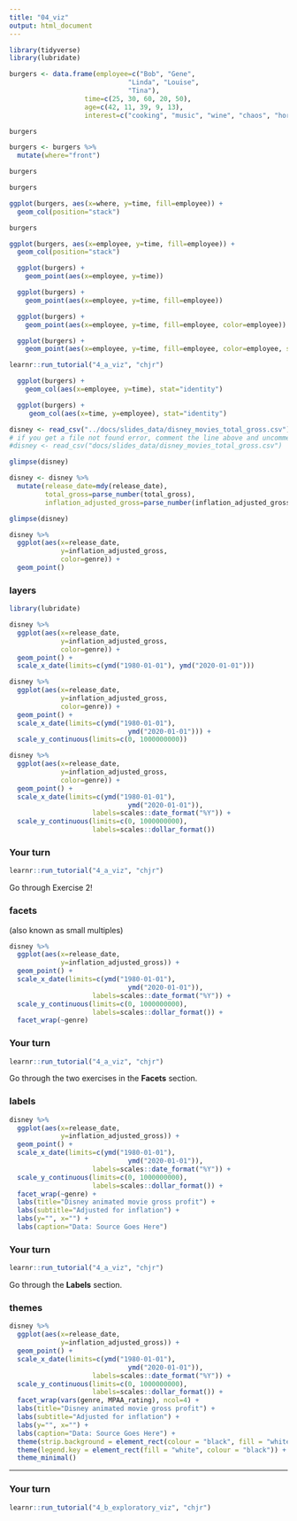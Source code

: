 ```yaml
---
title: "04_viz"
output: html_document
---
```


```r
library(tidyverse)
library(lubridate)

burgers <- data.frame(employee=c("Bob", "Gene",
                              "Linda", "Louise",
                              "Tina"),
                   time=c(25, 30, 60, 20, 50),
                   age=c(42, 11, 39, 9, 13),
                   interest=c("cooking", "music", "wine", "chaos", "horses"))

burgers

burgers <- burgers %>% 
  mutate(where="front")

burgers
```

```r
burgers

ggplot(burgers, aes(x=where, y=time, fill=employee)) + 
  geom_col(position="stack") 
```

```r
burgers

ggplot(burgers, aes(x=employee, y=time, fill=employee)) + 
  geom_col(position="stack")
```

```r
  ggplot(burgers) + 
    geom_point(aes(x=employee, y=time))
```

```r
  ggplot(burgers) + 
    geom_point(aes(x=employee, y=time, fill=employee))
```

```r
  ggplot(burgers) + 
    geom_point(aes(x=employee, y=time, fill=employee, color=employee))
```


```r
  ggplot(burgers) + 
    geom_point(aes(x=employee, y=time, fill=employee, color=employee, size=age))
```
 

```r
learnr::run_tutorial("4_a_viz", "chjr")
```

```r
  ggplot(burgers) + 
    geom_col(aes(x=employee, y=time), stat="identity")
```


```r
  ggplot(burgers) + 
     geom_col(aes(x=time, y=employee), stat="identity")
```


```r
disney <- read_csv("../docs/slides_data/disney_movies_total_gross.csv")
# if you get a file not found error, comment the line above and uncomment the line below
#disney <- read_csv("docs/slides_data/disney_movies_total_gross.csv")

glimpse(disney)
```

```r
disney <- disney %>% 
  mutate(release_date=mdy(release_date),
         total_gross=parse_number(total_gross),
         inflation_adjusted_gross=parse_number(inflation_adjusted_gross)) 

glimpse(disney)
```

```r
disney %>% 
  ggplot(aes(x=release_date, 
             y=inflation_adjusted_gross,
             color=genre)) +
  geom_point() 
```

### layers

```r
library(lubridate)

disney %>% 
  ggplot(aes(x=release_date, 
             y=inflation_adjusted_gross, 
             color=genre)) +
  geom_point() +
  scale_x_date(limits=c(ymd("1980-01-01"), ymd("2020-01-01")))
```

```r
disney %>% 
  ggplot(aes(x=release_date, 
             y=inflation_adjusted_gross, 
             color=genre)) +
  geom_point() +
  scale_x_date(limits=c(ymd("1980-01-01"), 
                              ymd("2020-01-01"))) +
  scale_y_continuous(limits=c(0, 1000000000)) 

```

```r
disney %>% 
  ggplot(aes(x=release_date, 
             y=inflation_adjusted_gross, 
             color=genre)) +
  geom_point() +
  scale_x_date(limits=c(ymd("1980-01-01"), 
                              ymd("2020-01-01")),
                     labels=scales::date_format("%Y")) +
  scale_y_continuous(limits=c(0, 1000000000),
                     labels=scales::dollar_format()) 

```


### Your turn

```r
learnr::run_tutorial("4_a_viz", "chjr")
```

Go through Exercise 2!



### facets

(also known as small multiples)

```r
disney %>% 
  ggplot(aes(x=release_date, 
             y=inflation_adjusted_gross)) +
  geom_point() +
  scale_x_date(limits=c(ymd("1980-01-01"), 
                              ymd("2020-01-01")),
                     labels=scales::date_format("%Y")) +
  scale_y_continuous(limits=c(0, 1000000000),
                     labels=scales::dollar_format()) +
  facet_wrap(~genre)

```

### Your turn

```r
learnr::run_tutorial("4_a_viz", "chjr")
```

Go through the two exercises in the **Facets** section.


### labels


```r
disney %>% 
  ggplot(aes(x=release_date, 
             y=inflation_adjusted_gross)) +
  geom_point() +
  scale_x_date(limits=c(ymd("1980-01-01"), 
                              ymd("2020-01-01")),
                     labels=scales::date_format("%Y")) +
  scale_y_continuous(limits=c(0, 1000000000),
                     labels=scales::dollar_format()) +
  facet_wrap(~genre) +
  labs(title="Disney animated movie gross profit") +
  labs(subtitle="Adjusted for inflation") +
  labs(y="", x="") +
  labs(caption="Data: Source Goes Here")

```

### Your turn

```r
learnr::run_tutorial("4_a_viz", "chjr")
```

Go through the **Labels** section.



### themes


```r
disney %>% 
  ggplot(aes(x=release_date, 
             y=inflation_adjusted_gross)) +
  geom_point() +
  scale_x_date(limits=c(ymd("1980-01-01"), 
                              ymd("2020-01-01")),
                     labels=scales::date_format("%Y")) +
  scale_y_continuous(limits=c(0, 1000000000),
                     labels=scales::dollar_format()) +
  facet_wrap(vars(genre, MPAA_rating), ncol=4) +
  labs(title="Disney animated movie gross profit") +
  labs(subtitle="Adjusted for inflation") +
  labs(y="", x="") +
  labs(caption="Data: Source Goes Here") +
  theme(strip.background = element_rect(colour = "black", fill = "white")) +
  theme(legend.key = element_rect(fill = "white", colour = "black")) +
  theme_minimal()
```
---


### Your turn

```r
learnr::run_tutorial("4_b_exploratory_viz", "chjr")
```


